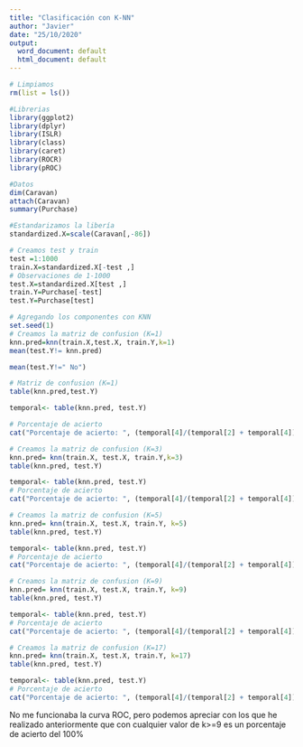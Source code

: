 ---
title: "Clasificación con K-NN"
author: "Javier"
date: "25/10/2020"
output:
  word_document: default
  html_document: default
---

```{r setup}
# Limpiamos 
rm(list = ls())

#Librerias
library(ggplot2)
library(dplyr)
library(ISLR)
library(class)
library(caret)
library(ROCR)
library(pROC)

#Datos
dim(Caravan)
attach(Caravan)
summary(Purchase)

#Estandarizamos la libería
standardized.X=scale(Caravan[,-86])

# Creamos test y train
test =1:1000
train.X=standardized.X[-test ,] 
# Observaciones de 1-1000
test.X=standardized.X[test ,] 
train.Y=Purchase[-test]
test.Y=Purchase[test]

# Agregando los componentes con KNN
set.seed(1)
# Creamos la matriz de confusion (K=1)
knn.pred=knn(train.X,test.X, train.Y,k=1)
mean(test.Y!= knn.pred)

mean(test.Y!=" No")

# Matriz de confusion (K=1)
table(knn.pred,test.Y)

temporal<- table(knn.pred, test.Y)

# Porcentaje de acierto
cat("Porcentaje de acierto: ", (temporal[4]/(temporal[2] + temporal[4]) * 100), "%")

# Creamos la matriz de confusion (K=3)
knn.pred= knn(train.X, test.X, train.Y,k=3)
table(knn.pred, test.Y)

temporal<- table(knn.pred, test.Y)
# Porcentaje de acierto
cat("Porcentaje de acierto: ", (temporal[4]/(temporal[2] + temporal[4]) * 100), "%")

# Creamos la matriz de confusion (K=5)
knn.pred= knn(train.X, test.X, train.Y, k=5)
table(knn.pred, test.Y)

temporal<- table(knn.pred, test.Y)
# Porcentaje de acierto
cat("Porcentaje de acierto: ", (temporal[4]/(temporal[2] + temporal[4]) * 100), "%")

# Creamos la matriz de confusion (K=9)
knn.pred= knn(train.X, test.X, train.Y, k=9)
table(knn.pred, test.Y)

temporal<- table(knn.pred, test.Y)
# Porcentaje de acierto
cat("Porcentaje de acierto: ", (temporal[4]/(temporal[2] + temporal[4]) * 100), "%")

# Creamos la matriz de confusion (K=17)
knn.pred= knn(train.X, test.X, train.Y, k=17)
table(knn.pred, test.Y)

temporal<- table(knn.pred, test.Y)
# Porcentaje de acierto
cat("Porcentaje de acierto: ", (temporal[4]/(temporal[2] + temporal[4]) * 100), "%")

```
No me funcionaba la curva ROC, pero podemos apreciar con los que he realizado anteriormente que con cualquier valor de k>=9 es un porcentaje de acierto del 100%
